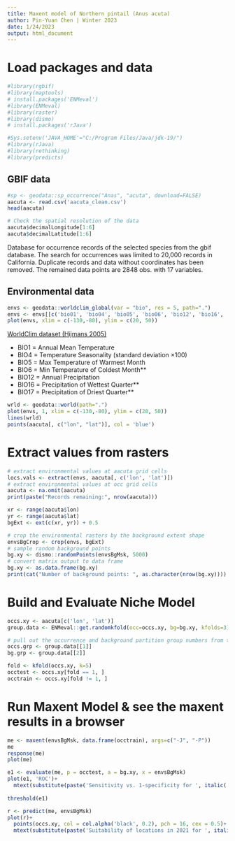 ```yaml
---
title: Maxent model of Northern pintail (Anus acuta)
author: Pin-Yuan Chen | Winter 2023
date: 1/24/2023
output: html_document
---
```


# Load packages and data
```r
#library(rgbif)
#library(maptools)
# install.packages('ENMeval')
#library(ENMeval)
#library(raster)
#library(dismo)
# install.packages('rJava')

#Sys.setenv('JAVA_HOME'="C:/Program Files/Java/jdk-19/")
#library(rJava)
#library(rethinking)
#library(predicts)

```

## GBIF data
```r
#sp <- geodata::sp_occurrence("Anas", "acuta", download=FALSE)
aacuta <- read.csv('aacuta_clean.csv')
head(aacuta)

# Check the spatial resolution of the data
aacuta$decimalLongitude[1:6]
aacuta$decimalLatitude[1:6]
```
Database for occurrence records of the selected species from the gbif database. The search for occurrences was limited to 20,000 records in California. Duplicate records and data without coordinates has been removed. The remained data points are 2848 obs. with  17 variables.

## Environmental data
```r
envs <- geodata::worldclim_global(var = "bio", res = 5, path=".")
envs <- envs[[c('bio01', 'bio04', 'bio05', 'bio06', 'bio12', 'bio16', 'bio17')]]
plot(envs, xlim = c(-130,-80), ylim = c(20, 50))

```

[WorldClim dataset (Hijmans 2005)](https://www.worldclim.org/data/bioclim.html)

* BIO1 = Annual Mean Temperature
* BIO4 = Temperature Seasonality (standard deviation ×100)
* BIO5 = Max Temperature of Warmest Month
* BIO6 = Min Temperature of Coldest Month**
* BIO12 = Annual Precipitation
* BIO16 = Precipitation of Wettest Quarter**
* BIO17 = Precipitation of Driest Quarter**

```r
wrld <- geodata::world(path=".")
plot(envs, 1, xlim = c(-130,-80), ylim = c(20, 50)) 
lines(wrld)
points(aacuta[, c("lon", "lat")], col = 'blue')
```

# Extract values from rasters

```r
# extract environmental values at aacuta grid cells
locs.vals <- extract(envs, aacuta[, c('lon', 'lat')])
# extract environmental values at occ grid cells
aacuta <- na.omit(aacuta)
print(paste("Records remaining:", nrow(aacuta)))

xr <- range(aacuta$lon)
yr <- range(aacuta$lat)
bgExt <- ext(c(xr, yr)) + 0.5

# crop the environmental rasters by the background extent shape
envsBgCrop <- crop(envs, bgExt)
# sample random background points
bg.xy <- dismo::randomPoints(envsBgMsk, 5000)
# convert matrix output to data frame
bg.xy <- as.data.frame(bg.xy)
print(cat("Number of background points: ", as.character(nrow(bg.xy))))
```

# Build and Evaluate Niche Model
```r
occs.xy <- aacuta[c('lon', 'lat')]
group.data <- ENMeval::get.randomkfold(occ=occs.xy, bg=bg.xy, kfolds=3)

# pull out the occurrence and background partition group numbers from the list
occs.grp <- group.data[[1]]
bg.grp <- group.data[[2]]

fold <- kfold(occs.xy, k=5)
occtest <- occs.xy[fold == 1, ]
occtrain <- occs.xy[fold != 1, ]

```

# Run Maxent Model & see the maxent results in a browser
```r
me <- maxent(envsBgMsk, data.frame(occtrain), args=c("-J", "-P"))
me
response(me)
plot(me)

e1 <- evaluate(me, p = occtest, a = bg.xy, x = envsBgMsk)
plot(e1, 'ROC')+
  mtext(substitute(paste('Sensitivity vs. 1-specificity for ', italic('Anas acuta'))))
  
threshold(e1)

r <- predict(me, envsBgMsk)
plot(r)+
  points(occs.xy, col = col.alpha('black', 0.2), pch = 16, cex = 0.5)+
  mtext(substitute(paste('Suitability of locations in 2021 for ', italic('Anas acuta'))))
```

